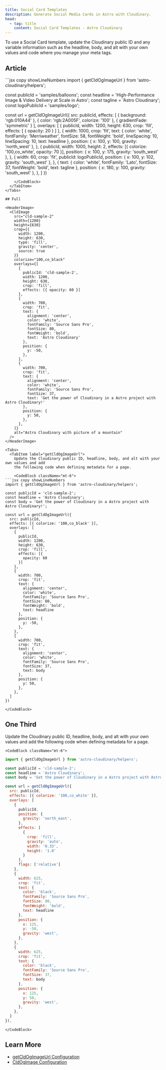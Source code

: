 ```yaml
---
title: Social Card Templates
description: Generate Social Media Cards in Astro with Cloudinary.
head:
  - tag: title
    content: Social Card Templates - Astro Cloudinary
---
```





To use a Social Card template, update the Cloudinary public ID and any variable
information such as the headline, body, and alt with your own values and code
where you manage your meta tags.

## Article

<HeaderImage>
  <CldImage
    src="samples/balloons"
    width={1200}
    height={630}
    crop={{
      width: 1200,
      height: 630,
      type: 'fill',
      gravity: 'center',
      source: true
    }}
    effects={[
      {
        background: 'rgb:010A44'
      },
      {
        color: 'rgb:2A005F',
        colorize: '100'
      },
      {
        gradientFade: 'symmetric'
      }
    ]}
    overlays={[
      {
        publicId: 'samples/balloons',
        width: 1200,
        height: 630,
        crop: 'fill',
        effects: [
          { opacity: 20 }
        ]
      },
      {
        width: 1000,
        crop: 'fit',
        text: {
          color: 'white',
          fontFamily: 'Merriweather',
          fontSize: 58,
          fontWeight: 'bold',
          lineSpacing: 10,
          lineSpacing: 10,
          text: 'High-Performance Image & Video Delivery at Scale in Astro'
        },
        position: {
          x: 100,
          y: 100,
          gravity: 'north_west'
        },
      },
      {
        publicId: 'samples/balloons',
        width: 1000,
        height: 2,
        effects: [{
          colorize: '100,co_white',
          opacity: 70
        }],
        position: {
          x: 100,
          y: 175,
          gravity: 'south_west'
        },
      },
      {
        width: 60,
        crop: 'fit',
        publicId: 'samples/logo',
        position: {
          x: 100,
          y: 102,
          gravity: 'south_west'
        },
      },
      {
        text: {
          color: 'white',
          fontFamily: 'Lato',
          fontSize: 37,
          fontWeight: 'bold',
          text: 'Astro Cloudinary'
        },
        position: {
          x: 180,
          y: 100,
          gravity: 'south_west'
        },
      },
    ]}
    alt="Astro Cloudinary High-Performance Image & Video Delivery at Scale in Astro over picture of a mountain"
  />
</HeaderImage>

<Tabs>
  <TabItem label="getCldOgImageUrl">
    <CodeBlock className="mt-6">
```jsx copy showLineNumbers
import { getCldOgImageUrl } from 'astro-cloudinary/helpers';

const publicId = 'samples/balloons';
const headline = 'High-Performance Image & Video Delivery at Scale in Astro';
const tagline = 'Astro Cloudinary';
const logoPublicId = 'samples/logo';

const url = getCldOgImageUrl({
  src: publicId,
  effects: [
    {
      background: 'rgb:010A44'
    },
    {
      color: 'rgb:2A005F',
      colorize: '100'
    },
    {
      gradientFade: 'symmetric'
    }
  ],
  overlays: [
    {
      publicId,
      width: 1200,
      height: 630,
      crop: 'fill',
      effects: [
        { opacity: 20 }
      ]
    },
    {
      width: 1000,
      crop: 'fit',
      text: {
        color: 'white',
        fontFamily: 'Merriweather',
        fontSize: 58,
        fontWeight: 'bold',
        lineSpacing: 10,
        lineSpacing: 10,
        text: headline
      },
      position: {
        x: 100,
        y: 100,
        gravity: 'north_west'
      },
    },
    {
      publicId,
      width: 1000,
      height: 2,
      effects: [{
        colorize: '100,co_white',
        opacity: 70
      }],
      position: {
        x: 100,
        y: 175,
        gravity: 'south_west'
      },
    },
    {
      width: 60,
      crop: 'fit',
      publicId: logoPublicId,
      position: {
        x: 100,
        y: 102,
        gravity: 'south_west'
      },
    },
    {
      text: {
        color: 'white',
        fontFamily: 'Lato',
        fontSize: 37,
        fontWeight: 'bold',
        text: tagline
      },
      position: {
        x: 180,
        y: 100,
        gravity: 'south_west'
      },
    },
  ]
})
```
    </CodeBlock>
  </TabItem>
</Tabs>

## Full

<HeaderImage>
  <CldImage
    src="cld-sample-2"
    width={1200}
    height={630}
    crop={{
      width: 1200,
      height: 630,
      type: 'fill',
      gravity: 'center',
      source: true
    }}
    colorize="100,co_black"
    overlays={[
      {
        publicId: 'cld-sample-2',
        width: 1200,
        height: 630,
        crop: 'fill',
        effects: [{ opacity: 60 }]
      },
      {
        width: 700,
        crop: 'fit',
        text: {
          alignment: 'center',
          color: 'white',
          fontFamily: 'Source Sans Pro',
          fontSize: 80,
          fontWeight: 'bold',
          text: 'Astro Cloudinary'
        },
        position: {
          y: -50,
        },
      },
      {
        width: 700,
        crop: 'fit',
        text: {
          alignment: 'center',
          color: 'white',
          fontFamily: 'Source Sans Pro',
          fontSize: 37,
          text: 'Get the power of Cloudinary in a Astro project with Astro Cloudinary!'
        },
        position: {
          y: 50,
        },
      },
    ]}
    alt="Astro Cloudinary with picture of a mountain"
  />
</HeaderImage>

<Tabs>
  <TabItem label="getCldOgImageUrl">
    Update the Cloudinary public ID, headline, body, and alt with your own values and add
    the following code when defining metadata for a page.

    <CodeBlock className="mt-6">
```jsx copy showLineNumbers
import { getCldOgImageUrl } from 'astro-cloudinary/helpers';

const publicId = 'cld-sample-2';
const headline = 'Astro Cloudinary';
const body = 'Get the power of Cloudinary in a Astro project with Astro Cloudinary!';

const url = getCldOgImageUrl({
  src: publicId,
  effects: [{ colorize: '100,co_black' }],
  overlays: [
    {
      publicId,
      width: 1200,
      height: 630,
      crop: 'fill',
      effects: [{
        opacity: 60
      }]
    },
    {
      width: 700,
      crop: 'fit',
      text: {
        alignment: 'center',
        color: 'white',
        fontFamily: 'Source Sans Pro',
        fontSize: 80,
        fontWeight: 'bold',
        text: headline
      },
      position: {
        y: -50,
      },
    },
    {
      width: 700,
      crop: 'fit',
      text: {
        alignment: 'center',
        color: 'white',
        fontFamily: 'Source Sans Pro',
        fontSize: 37,
        text: body
      },
      position: {
        y: 50,
      },
    },
  ]
})
```
    </CodeBlock>
  </TabItem>
</Tabs>

## One Third

<HeaderImage>
  <CldImage
    src="cld-sample-2"
    width={1200}
    height={630}
    crop={{
      width: 1200,
      height: 630,
      type: 'fill',
      gravity: 'center',
      source: true
    }}
    colorize="100,co_white"
    overlays={[
      {
        publicId: 'cld-sample-2',
        position: {
          gravity: 'north_east',
        },
        effects: [
          {
            crop: 'fill',
            gravity: 'auto',
            width: '0.33',
            height: '1.0'
          }
        ],
        flags: ['relative']
      },
      {
        width: 625,
        crop: 'fit',
        text: {
          color: 'black',
          fontFamily: 'Source Sans Pro',
          fontSize: 80,
          fontWeight: 'bold',
          text: 'Astro Cloudinary'
        },
        position: {
          x: 125,
          y: -50,
          gravity: 'west',
        },
      },
      {
        width: 625,
        crop: 'fit',
        text: {
          color: 'black',
          fontFamily: 'Source Sans Pro',
          fontSize: 37,
          text: 'Get the power of Cloudinary in a Astro project with Astro Cloudinary!'
        },
        position: {
          x: 125,
          y: 50,
          gravity: 'west',
        },
      },
    ]}
    alt="Astro Cloudinary with picture of a mountain"
  />
</HeaderImage>

<Tabs>
  <TabItem label="getCldOgImageUrl">
    Update the Cloudinary public ID, headline, body, and alt with your own values and add
    the following code when defining metadata for a page.

    <CodeBlock className="mt-6">
```jsx copy showLineNumbers
import { getCldOgImageUrl } from 'astro-cloudinary/helpers';

const publicId = 'cld-sample-2';
const headline = 'Astro Cloudinary';
const body = 'Get the power of Cloudinary in a Astro project with Astro Cloudinary!';

const url = getCldOgImageUrl({
  src: publicId,
  effects: [{ colorize: '100,co_white' }],
  overlays: [
    {
      publicId,
      position: {
        gravity: 'north_east',
      },
      effects: [
        {
          crop: 'fill',
          gravity: 'auto',
          width: '0.33',
          height: '1.0'
        }
      ],
      flags: ['relative']
    },
    {
      width: 625,
      crop: 'fit',
      text: {
        color: 'black',
        fontFamily: 'Source Sans Pro',
        fontSize: 80,
        fontWeight: 'bold',
        text: headline
      },
      position: {
        x: 125,
        y: -50,
        gravity: 'west',
      },
    },
    {
      width: 625,
      crop: 'fit',
      text: {
        color: 'black',
        fontFamily: 'Source Sans Pro',
        fontSize: 37,
        text: body
      },
      position: {
        x: 125,
        y: 50,
        gravity: 'west',
      },
    },
  ]
}),
```
    </CodeBlock>
  </TabItem>
</Tabs>

## Learn More
* [getCldOgImageUrl Configuration](/getcldogimageurl/configuration)
* [CldOgImage Configuration](/cldogimage/configuration)